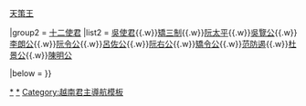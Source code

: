 {{Navbox
|name = 吳朝君主及十二使君
|title = 越南[[吳朝]][[越南君主列表#吳朝|君主]]（附[[十二使君]]）
|titlestyle = background:#B7F0B1;
|groupstyle= background:#B7F0B1;
|abovestyle= background:#B7F0B1;
|belowstyle= background:#B7F0B1;
|state = {{{state|uncollapsed}}}
|bodyclass = hlist

|above = [[唐朝五代越南人物及吳朝君主世系圖|世系]]

|group1 = [[吳朝]]國王
|list1 = [[吳權|先主]]{{to}}[[楊三哥]]<small>（篡位）</small>{{to}}[[吳昌文|後主]]{{\w}}[[吳昌岌|天策王]]

|group2 = [[十二使君]]
|list2 = [[吳昌熾|吳使君]]{{.w}}[[矯公罕|矯三制]]{{.w}}[[阮寬|阮太平]]{{.w}}[[吳日慶|吳覽公]]{{.w}}[[李奎|李朗公]]{{.w}}[[阮守捷|阮令公]]{{.w}}[[呂唐|呂佐公]]{{.w}}[[阮超|阮右公]]{{.w}}[[矯順|矯令公]]{{.w}}[[范白虎|范防遏]]{{.w}}[[杜景碩|杜景公]]{{.w}}[[陳覽|陳明公]]

|below = {{越南元首}}
}}
<noinclude>
[[Category:吳王家|*]]
[[Category:十二使君|*]]
[[Category:越南君主導航模板]]
</noinclude>